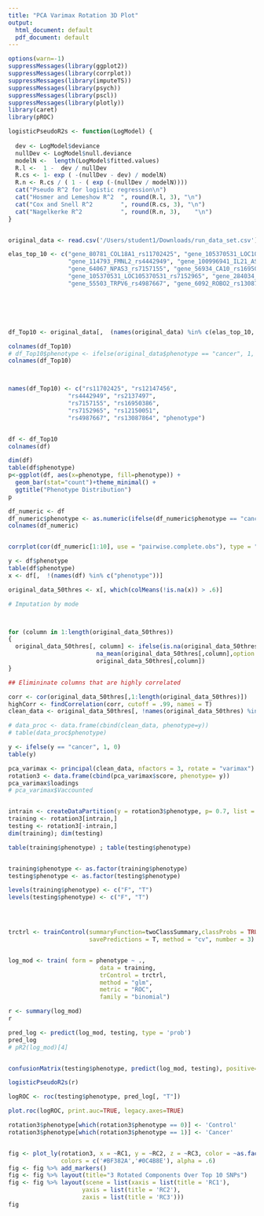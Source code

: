 ```yaml
---
title: "PCA Varimax Rotation 3D Plot"
output:
  html_document: default
  pdf_document: default
---
```




```r
options(warn=-1)
suppressMessages(library(ggplot2))
suppressMessages(library(corrplot)) 
suppressMessages(library(imputeTS))
suppressMessages(library(psych))
suppressMessages(library(pscl))
suppressMessages(library(plotly))
library(caret)
library(pROC)

logisticPseudoR2s <- function(LogModel) { 
  
  dev <- LogModel$deviance 
  nullDev <- LogModel$null.deviance 
  modelN <-  length(LogModel$fitted.values)
  R.l <-  1 -  dev / nullDev
  R.cs <- 1- exp ( -(nullDev - dev) / modelN)
  R.n <- R.cs / ( 1 - ( exp (-(nullDev / modelN))))
  cat("Pseudo R^2 for logistic regression\n")
  cat("Hosmer and Lemeshow R^2  ", round(R.l, 3), "\n")
  cat("Cox and Snell R^2        ", round(R.cs, 3), "\n")
  cat("Nagelkerke R^2           ", round(R.n, 3),    "\n")
}



```


```r

original_data <- read.csv('/Users/student1/Downloads/run_data_set.csv')

elas_top_10 <- c("gene_80781_COL18A1_rs11702425", "gene_105370531_LOC105370531_rs12147456",
                 "gene_114793_FMNL2_rs4442949", "gene_100996941_IL21_AS1_rs2137497", 
                 "gene_64067_NPAS3_rs7157155", "gene_56934_CA10_rs16950386",
                 "gene_105370531_LOC105370531_rs7152965", "gene_284034_LINC00670_rs12150051",
                 "gene_55503_TRPV6_rs4987667", "gene_6092_ROBO2_rs13087864") 






df_Top10 <- original_data[,  (names(original_data) %in% c(elas_top_10, "phenotype"))]

colnames(df_Top10)
# df_Top10$phenotype <- ifelse(original_data$phenotype == "cancer", 1, 0)
colnames(df_Top10)



names(df_Top10) <- c("rs11702425", "rs12147456",
                 "rs4442949", "rs2137497", 
                 "rs7157155", "rs16950386",
                 "rs7152965", "rs12150051",
                 "rs4987667", "rs13087864", "phenotype")


df <- df_Top10
colnames(df)


```



```r

dim(df)
table(df$phenotype)
p<-ggplot(df, aes(x=phenotype, fill=phenotype)) +
  geom_bar(stat="count")+theme_minimal() +
  ggtitle("Phenotype Distribution")
p


```

```r

df_numeric <- df
df_numeric$phenotype <- as.numeric(ifelse(df_numeric$phenotype == "cancer", 1, 0))
colnames(df_numeric)


corrplot(cor(df_numeric[1:10], use = "pairwise.complete.obs"), type = "upper", title = "Top 10 SNPs From ElasticNet", mar=c(0,0,1,0))

```



```r

y <- df$phenotype
table(df$phenotype)
x <- df[,  !(names(df) %in% c("phenotype"))]

original_data_50thres <- x[, which(colMeans(!is.na(x)) > .6)]


```


```r
# Imputation by mode



for (column in 1:length(original_data_50thres))
{
  original_data_50thres[, column] <- ifelse(is.na(original_data_50thres[,column]) == TRUE, 
                         na_mean(original_data_50thres[,column],option = "mode"),
                         original_data_50thres[,column])
}


```


```r
## Elimininate columns that are highly correlated

corr <- cor(original_data_50thres[,1:length(original_data_50thres)])
highCorr <- findCorrelation(corr, cutoff = .99, names = T)
clean_data <- original_data_50thres[, !names(original_data_50thres) %in% highCorr]

# data_proc <- data.frame(cbind(clean_data, phenotype=y))
# table(data_proc$phenotype)
```



```r
y <- ifelse(y == "cancer", 1, 0)
table(y)

pca_varimax <- principal(clean_data, nfactors = 3, rotate = "varimax")
rotation3 <- data.frame(cbind(pca_varimax$score, phenotype= y))
pca_varimax$loadings
# pca_varimax$Vaccounted



```

```r

intrain <- createDataPartition(y = rotation3$phenotype, p= 0.7, list = FALSE)
training <- rotation3[intrain,]
testing <- rotation3[-intrain,]
dim(training); dim(testing)

table(training$phenotype) ; table(testing$phenotype)


training$phenotype <- as.factor(training$phenotype)
testing$phenotype <- as.factor(testing$phenotype)

levels(training$phenotype) <- c("F", "T")
levels(testing$phenotype) <- c("F", "T")




trctrl <- trainControl(summaryFunction=twoClassSummary,classProbs = TRUE,# Use AUC to pick the best model
                       savePredictions = T, method = "cv", number = 3)


log_mod <- train( form = phenotype ~ .,
                          data = training,
                          trControl = trctrl,
                          method = "glm",
                          metric = "ROC",
                          family = "binomial")

r <- summary(log_mod)
r


```


```r
pred_log <- predict(log_mod, testing, type = 'prob')
pred_log
# pR2(log_mod)[4]


confusionMatrix(testing$phenotype, predict(log_mod, testing), positive="T")
```

```r
logisticPseudoR2s(r)
```



```r
logROC <- roc(testing$phenotype, pred_log[, "T"])

```



```r
plot.roc(logROC, print.auc=TRUE, legacy.axes=TRUE)  

```

```r
rotation3$phenotype[which(rotation3$phenotype == 0)] <- 'Control'
rotation3$phenotype[which(rotation3$phenotype == 1)] <- 'Cancer'


fig <- plot_ly(rotation3, x = ~RC1, y = ~RC2, z = ~RC3, color = ~as.factor(phenotype) ,
               colors = c('#BF382A','#0C4B8E'), alpha = .6)
fig <- fig %>% add_markers()
fig <- fig %>% layout(title="3 Rotated Components Over Top 10 SNPs")
fig <- fig %>% layout(scene = list(xaxis = list(title = 'RC1'),
                     yaxis = list(title = 'RC2'),
                     zaxis = list(title = 'RC3')))
fig
```

